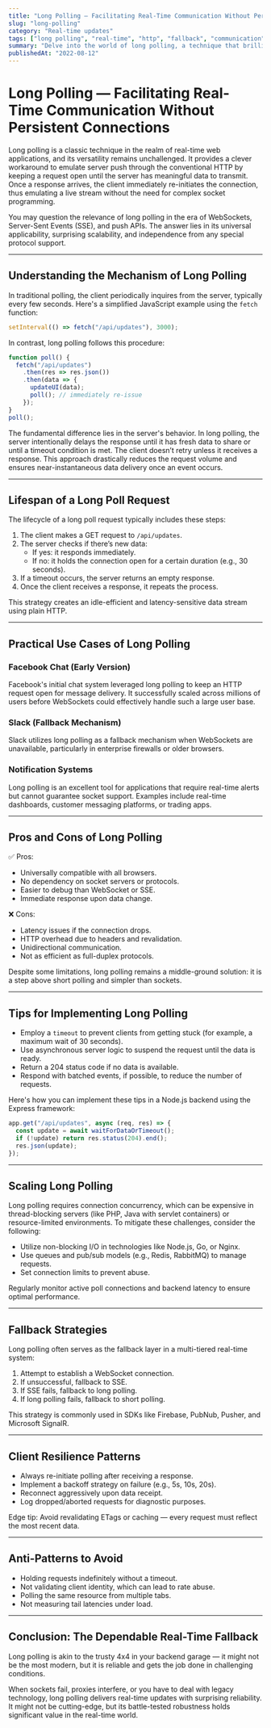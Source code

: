 ```yaml
---
title: "Long Polling — Facilitating Real-Time Communication Without Persistent Connections"
slug: "long-polling"
category: "Real-time updates"
tags: ["long polling", "real-time", "http", "fallback", "communication"]
summary: "Delve into the world of long polling, a technique that brilliantly bridges the gap between traditional polling and push-based systems. Understand its mechanism, appropriate use cases, and how it empowers chat apps, notifications, and provides a fallback when sockets are not available."
publishedAt: "2022-08-12"
---
```


# Long Polling — Facilitating Real-Time Communication Without Persistent Connections

Long polling is a classic technique in the realm of real-time web applications, and its versatility remains unchallenged. It provides a clever workaround to emulate server push through the conventional HTTP by keeping a request open until the server has meaningful data to transmit. Once a response arrives, the client immediately re-initiates the connection, thus emulating a live stream without the need for complex socket programming.

You may question the relevance of long polling in the era of WebSockets, Server-Sent Events (SSE), and push APIs. The answer lies in its universal applicability, surprising scalability, and independence from any special protocol support.

---

## Understanding the Mechanism of Long Polling

In traditional polling, the client periodically inquires from the server, typically every few seconds. Here's a simplified JavaScript example using the `fetch` function:

```ts
setInterval(() => fetch("/api/updates"), 3000);
```

In contrast, long polling follows this procedure:

```ts
function poll() {
  fetch("/api/updates")
    .then(res => res.json())
    .then(data => {
      updateUI(data);
      poll(); // immediately re-issue
    });
}
poll();
```

The fundamental difference lies in the server's behavior. In long polling, the server intentionally delays the response until it has fresh data to share or until a timeout condition is met. The client doesn’t retry unless it receives a response. This approach drastically reduces the request volume and ensures near-instantaneous data delivery once an event occurs.

---

## Lifespan of a Long Poll Request

The lifecycle of a long poll request typically includes these steps:

1. The client makes a GET request to `/api/updates`.
2. The server checks if there’s new data:
   - If yes: it responds immediately.
   - If no: it holds the connection open for a certain duration (e.g., 30 seconds).
3. If a timeout occurs, the server returns an empty response.
4. Once the client receives a response, it repeats the process.

This strategy creates an idle-efficient and latency-sensitive data stream using plain HTTP.

---

## Practical Use Cases of Long Polling

### Facebook Chat (Early Version)

Facebook's initial chat system leveraged long polling to keep an HTTP request open for message delivery. It successfully scaled across millions of users before WebSockets could effectively handle such a large user base.

### Slack (Fallback Mechanism)

Slack utilizes long polling as a fallback mechanism when WebSockets are unavailable, particularly in enterprise firewalls or older browsers.

### Notification Systems

Long polling is an excellent tool for applications that require real-time alerts but cannot guarantee socket support. Examples include real-time dashboards, customer messaging platforms, or trading apps.

---

## Pros and Cons of Long Polling

✅ Pros:
- Universally compatible with all browsers.
- No dependency on socket servers or protocols.
- Easier to debug than WebSocket or SSE.
- Immediate response upon data change.

❌ Cons:
- Latency issues if the connection drops.
- HTTP overhead due to headers and revalidation.
- Unidirectional communication.
- Not as efficient as full-duplex protocols.

Despite some limitations, long polling remains a middle-ground solution: it is a step above short polling and simpler than sockets.

---

## Tips for Implementing Long Polling

- Employ a `timeout` to prevent clients from getting stuck (for example, a maximum wait of 30 seconds).
- Use asynchronous server logic to suspend the request until the data is ready.
- Return a 204 status code if no data is available.
- Respond with batched events, if possible, to reduce the number of requests.

Here's how you can implement these tips in a Node.js backend using the Express framework:

```js
app.get("/api/updates", async (req, res) => {
  const update = await waitForDataOrTimeout();
  if (!update) return res.status(204).end();
  res.json(update);
});
```

---

## Scaling Long Polling

Long polling requires connection concurrency, which can be expensive in thread-blocking servers (like PHP, Java with servlet containers) or resource-limited environments. To mitigate these challenges, consider the following:

- Utilize non-blocking I/O in technologies like Node.js, Go, or Nginx.
- Use queues and pub/sub models (e.g., Redis, RabbitMQ) to manage requests.
- Set connection limits to prevent abuse.

Regularly monitor active poll connections and backend latency to ensure optimal performance.

---

## Fallback Strategies

Long polling often serves as the fallback layer in a multi-tiered real-time system:

1. Attempt to establish a WebSocket connection.
2. If unsuccessful, fallback to SSE.
3. If SSE fails, fallback to long polling.
4. If long polling fails, fallback to short polling.

This strategy is commonly used in SDKs like Firebase, PubNub, Pusher, and Microsoft SignalR.

---

## Client Resilience Patterns

- Always re-initiate polling after receiving a response.
- Implement a backoff strategy on failure (e.g., 5s, 10s, 20s).
- Reconnect aggressively upon data receipt.
- Log dropped/aborted requests for diagnostic purposes.

Edge tip: Avoid revalidating ETags or caching — every request must reflect the most recent data.

---

## Anti-Patterns to Avoid

- Holding requests indefinitely without a timeout.
- Not validating client identity, which can lead to rate abuse.
- Polling the same resource from multiple tabs.
- Not measuring tail latencies under load.

---

## Conclusion: The Dependable Real-Time Fallback

Long polling is akin to the trusty 4x4 in your backend garage — it might not be the most modern, but it is reliable and gets the job done in challenging conditions.

When sockets fail, proxies interfere, or you have to deal with legacy technology, long polling delivers real-time updates with surprising reliability. It might not be cutting-edge, but its battle-tested robustness holds significant value in the real-time world.